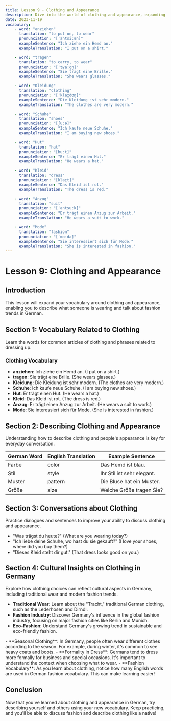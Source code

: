 ```yaml
---
title: Lesson 9 - Clothing and Appearance
description: Dive into the world of clothing and appearance, expanding your vocabulary and ability to describe people in German.
date: 2023-11-19
vocabulary:
    - word: "anziehen"
      translation: "to put on, to wear"
      pronunciation: "[ˈantsiːən]"
      exampleSentence: "Ich ziehe ein Hemd an."
      exampleTranslation: "I put on a shirt."

    - word: "tragen"
      translation: "to carry, to wear"
      pronunciation: "[ˈtʁaːɡn̩]"
      exampleSentence: "Sie trägt eine Brille."
      exampleTranslation: "She wears glasses."

    - word: "Kleidung"
      translation: "clothing"
      pronunciation: "[ˈklaɪ̯dʊŋ]"
      exampleSentence: "Die Kleidung ist sehr modern."
      exampleTranslation: "The clothes are very modern."

    - word: "Schuhe"
      translation: "shoes"
      pronunciation: "[ʃuːə]"
      exampleSentence: "Ich kaufe neue Schuhe."
      exampleTranslation: "I am buying new shoes."

    - word: "Hut"
      translation: "hat"
      pronunciation: "[huːt]"
      exampleSentence: "Er trägt einen Hut."
      exampleTranslation: "He wears a hat."

    - word: "Kleid"
      translation: "dress"
      pronunciation: "[klaɪ̯t]"
      exampleSentence: "Das Kleid ist rot."
      exampleTranslation: "The dress is red."

    - word: "Anzug"
      translation: "suit"
      pronunciation: "[ˈantsuːk]"
      exampleSentence: "Er trägt einen Anzug zur Arbeit."
      exampleTranslation: "He wears a suit to work."

    - word: "Mode"
      translation: "fashion"
      pronunciation: "[ˈmoːdə]"
      exampleSentence: "Sie interessiert sich für Mode."
      exampleTranslation: "She is interested in fashion."
---
```


# Lesson 9: Clothing and Appearance

## Introduction

This lesson will expand your vocabulary around clothing and appearance, enabling you to describe what someone is wearing and talk about fashion trends in German.

## Section 1: Vocabulary Related to Clothing

Learn the words for common articles of clothing and phrases related to dressing up.

### Clothing Vocabulary

-   **anziehen**: Ich ziehe ein Hemd an. (I put on a shirt.)
-   **tragen**: Sie trägt eine Brille. (She wears glasses.)
-   **Kleidung**: Die Kleidung ist sehr modern. (The clothes are very modern.)
-   **Schuhe**: Ich kaufe neue Schuhe. (I am buying new shoes.)
-   **Hut**: Er trägt einen Hut. (He wears a hat.)
-   **Kleid**: Das Kleid ist rot. (The dress is red.)
-   **Anzug**: Er trägt einen Anzug zur Arbeit. (He wears a suit to work.)
-   **Mode**: Sie interessiert sich für Mode. (She is interested in fashion.)

<TextToSpeechPlayer mp3File={../assets/courses/german/_shared/lessons/lesson9/audio/vocabulary.mp3} />

## Section 2: Describing Clothing and Appearance

Understanding how to describe clothing and people's appearance is key for everyday conversation.

| German Word | English Translation | Example Sentence           |
| ----------- | ------------------- | -------------------------- |
| Farbe       | color               | Das Hemd ist blau.         |
| Stil        | style               | Ihr Stil ist sehr elegant. |
| Muster      | pattern             | Die Bluse hat ein Muster.  |
| Größe       | size                | Welche Größe tragen Sie?   |

<TextToSpeechPlayer mp3File={../assets/courses/german/_shared/lessons/lesson9/audio/describing-clothing.mp3} />

## Section 3: Conversations about Clothing

Practice dialogues and sentences to improve your ability to discuss clothing and appearance.

-   "Was trägst du heute?" (What are you wearing today?)
-   "Ich liebe deine Schuhe, wo hast du sie gekauft?" (I love your shoes, where did you buy them?)
-   "Dieses Kleid steht dir gut." (That dress looks good on you.)

<TextToSpeechPlayer mp3File={../assets/courses/german/_shared/lessons/lesson9/audio/conversations.mp3} />

## Section 4: Cultural Insights on Clothing in Germany

Explore how clothing choices can reflect cultural aspects in Germany, including traditional wear and modern fashion trends.

-   **Traditional Wear**: Learn about the "Tracht," traditional German clothing, such as the Lederhosen and Dirndl.
-   **Fashion Industry**: Discover Germany's influence in the global fashion industry, focusing on major fashion cities like Berlin and Munich.
-   **Eco-Fashion**: Understand Germany's growing trend in sustainable and eco-friendly fashion.

<TextToSpeechPlayer mp3File={../assets/courses/german/_shared/lessons/lesson9/audio/cultural-insights.mp3} />

<TipBox>
	- **Seasonal Clothing**: In Germany, people often wear different clothes according to the season. For example, during winter, it's common to see heavy coats and boots. - **Formality in Dress**: Germans tend to dress more formally for
	business and special occasions. It's important to understand the context when choosing what to wear. - **Fashion Vocabulary**: As you learn about clothing, notice how many English words are used in German fashion vocabulary. This can
	make learning easier!
</TipBox>

## Conclusion

Now that you've learned about clothing and appearance in German, try describing yourself and others using your new vocabulary. Keep practicing, and you'll be able to discuss fashion and describe clothing like a native!
